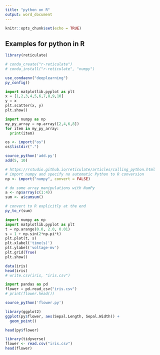 ---
title: "python on R"
output: word_document
---

```{r setup, include=FALSE}
knitr::opts_chunk$set(echo = TRUE)
```

## Examples for python in R
```{r}
library(reticulate)

```

```{r}
# conda_create("r-reticulate")
# conda_install("r-reticulate", "numpy")
```
```{r}
use_condaenv("deeplearning")
py_config()
```

```{python}
import matplotlib.pyplot as plt
x = [1,2,3,4,5,6,7,8,9,10]
y = x
plt.scatter(x, y)
plt.show()
```

```{python}
import numpy as np
my_py_array = np.array([2,4,6,8])
for item in my_py_array:
  print(item)
```

```{r}
os <- import("os")
os$listdir(".")
```
```{r}
source_python('add.py')
add(5, 10)
```
```{r}
# https://rstudio.github.io/reticulate/articles/calling_python.html
# import numpy and specify no automatic Python to R conversion
np <- import("numpy", convert = FALSE)

# do some array manipulations with NumPy
a <- np$array(c(1:4))
sum <- a$cumsum()

# convert to R explicitly at the end
py_to_r(sum)
```
```{python}
import numpy as np
import matplotlib.pyplot as plt
t = np.arange(0.0, 2.0, 0.01)
s = 1 + np.sin(2*np.pi*t)
plt.plot(t, s)
plt.xlabel('time(s)')
plt.ylabel('voltage-mv')
plt.grid(True)
plt.show()

```
```{r}
data(iris)
head(iris)
# write.csv(iris, "iris.csv")
```
```{python}
import pandas as pd
flower = pd.read_csv("iris.csv")
# print(flower.head())

```
```{r}
source_python('flower.py')
```


```{r}
library(ggplot2)
ggplot(py$flower, aes(Sepal.Length, Sepal.Width)) + 
  geom_point()
```
```{r}
head(py$flower)
```
```{r}
library(tidyverse)
flower <- read.csv("iris.csv")
head(flower)
```


